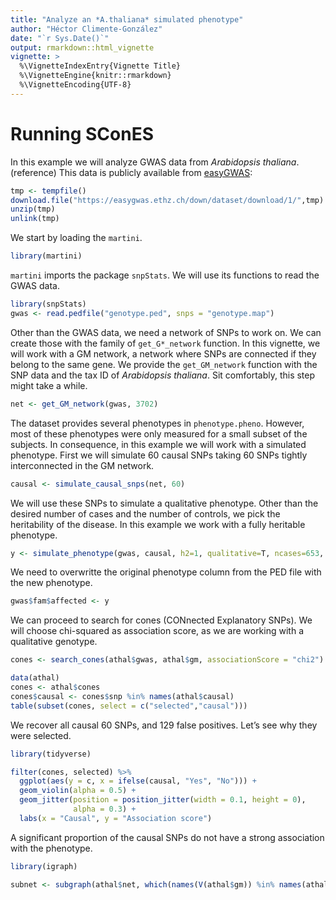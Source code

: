 ```yaml
---
title: "Analyze an *A.thaliana* simulated phenotype"
author: "Héctor Climente-González"
date: "`r Sys.Date()`"
output: rmarkdown::html_vignette
vignette: >
  %\VignetteIndexEntry{Vignette Title}
  %\VignetteEngine{knitr::rmarkdown}
  %\VignetteEncoding{UTF-8}
---
```


# Running SConES

In this example we will analyze GWAS data from *Arabidopsis thaliana*. (reference) This data is publicly available from [easyGWAS](https://easygwas.ethz.ch/):

```r
tmp <- tempfile()
download.file("https://easygwas.ethz.ch/down/dataset/download/1/",tmp)
unzip(tmp)
unlink(tmp)
```

We start by loading the `martini`. 

```r
library(martini)
```

`martini` imports the package `snpStats`. We will use its functions to read the GWAS data.


```r
library(snpStats)
gwas <- read.pedfile("genotype.ped", snps = "genotype.map")
```

Other than the GWAS data, we need a network of SNPs to work on. We can create those with the family of `get_G*_network` function. In this vignette, we will work with a GM network, a network where SNPs are connected if they belong to the same gene. We provide the `get_GM_network` function with the SNP data and the tax ID of *Arabidopsis thaliana*. Sit comfortably, this step might take a while.

```r
net <- get_GM_network(gwas, 3702)
```

The dataset provides several phenotypes in `phenotype.pheno`. However, most of these phenotypes were only measured for a small subset of the subjects. In consequence, in this example we will work with a simulated phenotype. First we will simulate 60 causal SNPs taking 60 SNPs tightly interconnected in the GM network.

```r
causal <- simulate_causal_snps(net, 60)
```

We will use these SNPs to simulate a qualitative phenotype. Other than the desired number of cases and the number of controls, we pick the heritability of the disease. In this example we work with a fully heritable phenotype.

```r
y <- simulate_phenotype(gwas, causal, h2=1, qualitative=T, ncases=653, ncontrols=654)
```

We need to overwritte the original phenotype column from the PED file with the new phenotype.

```r
gwas$fam$affected <- y
```

We can proceed to search for cones (CONnected Explanatory SNPs). We will choose chi-squared as association score, as we are working with a qualitative genotype.

```r
cones <- search_cones(athal$gwas, athal$gm, associationScore = "chi2")
```

```r
data(athal)
cones <- athal$cones
cones$causal <- cones$snp %in% names(athal$causal)
table(subset(cones, select = c("selected","causal")))
```
We recover all causal 60 SNPs, and 129 false positives. Let's see why they were selected.

```r
library(tidyverse)

filter(cones, selected) %>%
  ggplot(aes(y = c, x = ifelse(causal, "Yes", "No"))) +
  geom_violin(alpha = 0.5) +
  geom_jitter(position = position_jitter(width = 0.1, height = 0),
              alpha = 0.3) +
  labs(x = "Causal", y = "Association score")
```

A significant proportion of the causal SNPs do not have a strong association with the phenotype. 

```r
library(igraph)

subnet <- subgraph(athal$net, which(names(V(athal$gm)) %in% names(athal$causal)))
```
